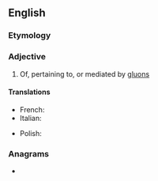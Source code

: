 ==English==

===Etymology===
{{suffix|en|gluon|ic}}

===Adjective===
{{en-adj}}

# {{lb|en|physics}} Of, pertaining to, or mediated by [[gluon]]s

====Translations====
{{trans-top|mediated by gluons}}
* French: {{t+|fr|gluonique}}
* Italian: {{t+|it|gluonico}}
{{trans-mid}}
* Polish: {{t|pl|gluonowy|m}}
{{trans-bottom}}

===Anagrams===
* {{anagrams|en|coil gun|coilgun|unlogic}}